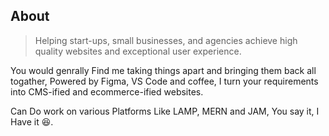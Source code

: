 ## About

> Helping start-ups, small businesses, and agencies achieve high quality websites and exceptional user experience.

You would genrally Find me taking things apart and bringing them back all togather, Powered by Figma, VS Code and coffee, I turn your requirements into CMS-ified and ecommerce-ified websites. 

Can Do work on various Platforms Like LAMP, MERN and JAM, You say it, I Have it 😆.
